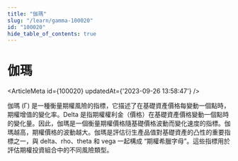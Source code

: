 ```yaml
---
title: "伽瑪"
slug: "/learn/gamma-100020"
id: "100020"
hide_table_of_contents: true
---
```



# 伽瑪

<ArticleMeta id={100020} updatedAt={'2023-09-26 13:58:47'} />
<div className='border-solid border-b border-t-0 my-4 border-[var(--ifm-color-gray-300)]' />

伽瑪 (Γ) 是一種衡量期權風險的指標，它描述了在基礎資產價格每變動一個點時，期權增值的變化率。Delta 是指期權權利金（價格）在基礎資產價格變動一個點時的變化量。因此，伽瑪是一個衡量期權價格隨基礎價格波動而變化速度的指標。伽瑪越高，期權價格的波動越大。伽瑪是評估衍生產品值對基礎資產的凸性的重要指標之一，與 delta、rho、theta 和 vega 一起構成 “期權希臘字母”。這些指標用於評估期權投資組合中的不同風險類型。

